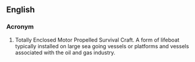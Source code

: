==English==

===Acronym===
{{head|en|acronym}}

# Totally Enclosed Motor Propelled Survival Craft.  A form of lifeboat typically installed on large sea going vessels or platforms and vessels associated with the oil and gas industry.